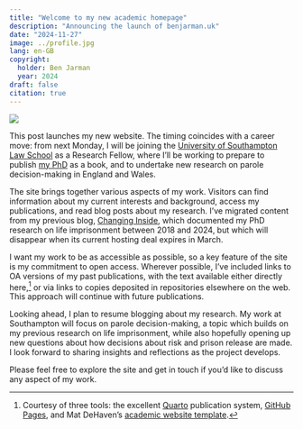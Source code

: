 ```yaml
---
title: "Welcome to my new academic homepage"
description: "Announcing the launch of benjarman.uk"
date: "2024-11-27"
image: ../profile.jpg
lang: en-GB
copyright:
  holder: Ben Jarman
  year: 2024
draft: false
citation: true
---
```


![]({{< meta image >}})

This post launches my new website. The timing coincides with a career move: from next Monday, I will be joining the [University of Southampton Law School](https://www.southampton.ac.uk/about/faculties-schools-departments/southampton-law-school) as a Research Fellow, where I'll be working to prepare to publish [my PhD](/publications/jarmanMoralMessagesEthical2024.qmd) as a book, and to undertake new research on parole decision-making in England and Wales.

The site brings together various aspects of my work. Visitors can find information about my current interests and background, access my publications, and read blog posts about my research. I've migrated content from my previous blog, [Changing Inside](https://changinginside.co.uk), which documented my PhD research on life imprisonment between 2018 and 2024, but which will disappear when its current hosting deal expires in March.

I want my work to be as accessible as possible, so a key feature of the site is my commitment to open access. Wherever possible, I've included links to OA versions of my past publications, with the text available either directly here,^[Courtesy of three tools: the excellent [Quarto](https://quarto.org) publication system, [GitHub Pages](https://pages.github.com/), and Mat DeHaven's [academic website template](https://github.com/matdehaven/quarto-academic-website).] or via links to copies deposited in repositories elsewhere on the web. This approach will continue with future publications.

Looking ahead, I plan to resume blogging about my research. My work at Southampton will focus on parole decision-making, a topic which builds on my previous research on life imprisonment, while also hopefully opening up new questions about how decisions about risk and prison release are made. I look forward to sharing insights and reflections as the project develops.

Please feel free to explore the site and get in touch if you'd like to discuss any aspect of my work.